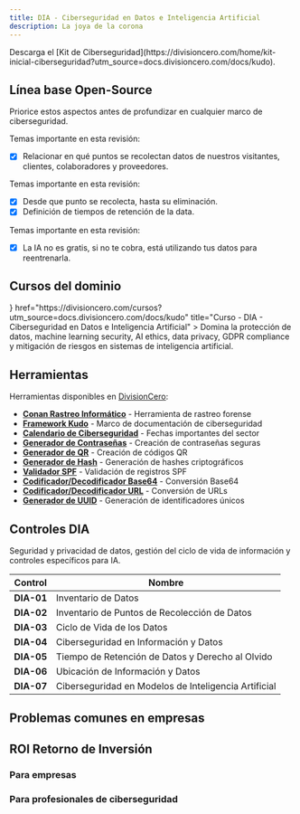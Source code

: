 ```yaml
---
title: DIA - Ciberseguridad en Datos e Inteligencia Artificial
description: La joya de la corona
---
```



<Callout title="Quieres aprender más?">
  Descarga el [Kit de Ciberseguridad](https://divisioncero.com/home/kit-inicial-ciberseguridad?utm_source=docs.divisioncero.com/docs/kudo).
</Callout>


## Línea base Open-Source

Priorice estos aspectos antes de profundizar en cualquier marco de ciberseguridad.

<Accordions type="single">
  <Accordion title="1. Inventario de puntos de obtención de datos.">
  
  Temas importante en esta revisión:

  - [X] Relacionar en qué puntos se recolectan datos de nuestros visitantes, clientes, colaboradores y proveedores.
  
  </Accordion>
</Accordions>

<Accordions type="single">
  <Accordion title="2. Diagramar el ciclo de vida del dato del negocio.">
  
  Temas importante en esta revisión:

  - [X] Desde que punto se recolecta, hasta su eliminación.
  - [X] Definición de tiempos de retención de la data.

  </Accordion>
</Accordions>

<Accordions type="single">
  <Accordion title="3. Usar IA sin uso de datos para reentranamiento.">
  
  Temas importante en esta revisión:

  - [X] La IA no es gratis, si no te cobra, está utilizando tus datos para reentrenarla.
  
  </Accordion>
</Accordions>


## Cursos del dominio

<Cards>
  <Card
    icon={<GraduationCap />}
    href="https://divisioncero.com/cursos?utm_source=docs.divisioncero.com/docs/kudo"
    title="Curso - DIA - Ciberseguridad en Datos e Inteligencia Artificial"
  >
    Domina la protección de datos, machine learning security, AI ethics, data privacy, GDPR compliance y mitigación de riesgos en sistemas de inteligencia artificial.
  </Card>
</Cards>


## Herramientas

Herramientas disponibles en [DivisionCero](https://divisioncero.com/herramientas?utm_source=docs.divisioncero.com/docs/kudo):

- **[Conan Rastreo Informático](https://divisioncero.com/home/conan)** - Herramienta de rastreo forense
- **[Framework Kudo](https://docs.divisioncero.com)** - Marco de documentación de ciberseguridad
- **[Calendario de Ciberseguridad](https://divisioncero.com/herramientas/calendario-ciberseguridad)** - Fechas importantes del sector
- **[Generador de Contraseñas](https://divisioncero.com/herramientas/generador-contrasenas)** - Creación de contraseñas seguras
- **[Generador de QR](https://divisioncero.com/herramientas/generador-qr)** - Creación de códigos QR
- **[Generador de Hash](https://divisioncero.com/herramientas/generador-hash)** - Generación de hashes criptográficos
- **[Validador SPF](https://divisioncero.com/herramientas/validador-spf)** - Validación de registros SPF
- **[Codificador/Decodificador Base64](https://divisioncero.com/herramientas/codificador-base64)** - Conversión Base64
- **[Codificador/Decodificador URL](https://divisioncero.com/herramientas/codificador-url)** - Conversión de URLs
- **[Generador de UUID](https://divisioncero.com/herramientas/generador-uuid)** - Generación de identificadores únicos


## Controles DIA

Seguridad y privacidad de datos, gestión del ciclo de vida de información y controles específicos para IA.

<Accordions>
<Accordion title="7 Controles DIA">

| Control | Nombre |
|---------|--------|
| **DIA-01** | Inventario de Datos |
| **DIA-02** | Inventario de Puntos de Recolección de Datos |
| **DIA-03** | Ciclo de Vida de los Datos |
| **DIA-04** | Ciberseguridad en Información y Datos |
| **DIA-05** | Tiempo de Retención de Datos y Derecho al Olvido |
| **DIA-06** | Ubicación de Información y Datos |
| **DIA-07** | Ciberseguridad en Modelos de Inteligencia Artificial |

</Accordion>
</Accordions>


## Problemas comunes en empresas

<Callout title="Creen que la IA es agregar un chat de atención al cliente con IA." type="warning"></Callout>
<Callout title="Deslumbramiento desmesurado sobre la IA, sin dimensionar si aporta o no valor al negocio." type="warning"></Callout>
<Callout title="Tratan los datos de clientes y colaboradores como si fuera un power point." type="warning"></Callout>


## ROI Retorno de Inversión

### Para empresas

<Callout title="Implemente IA que se vea el beneficio en el negocio."></Callout>
<Callout title="Proteja la joya de la corona de su negocio."></Callout>
<Callout title="Aumente la productividad con IA."></Callout>

### Para profesionales de ciberseguridad

<Callout title="Identifique vulnerabilidades y riesgos en la IA." type="success"></Callout>
<Callout title="Aumenta la protección de tus responsabilidades con IA." type="success"></Callout>
<Callout title="Mejore su óptica para remediar vulnerabilidades y mitigar riesgos con IA." type="success"></Callout>